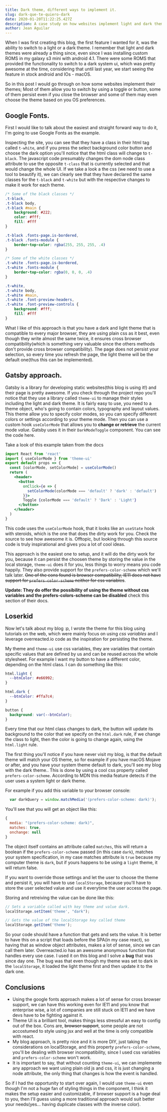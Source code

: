 ```yaml
---
title: Dark theme, different ways to implement it.
slug: dark-que-te-quiero-dark
date: 2020-01-20T11:22:25.427Z
description: A case study on how websites implement light and dark themes.
author: Jean Aguilar
---
```


When I was first creating this blog, the first feature I wanted for it, was the ability to switch to a light or a dark theme. I remember that light and dark themes were already a thing since, even since I was installing custom ROMS in my galaxy s3 mini with android 4.1. There were some ROMS that provided the functionality to switch to a dark system ui, which was pretty awesome at the time, considering that until last year, we start seeing the feature in stock android and IOs - macOS.

So in this post I would go through on how some websites implement their themes; Most of them allow you to switch by using a toggle or button, some of them persist even if you close the browser and some of them may even choose the theme based on you OS preferences.

## Google Fonts.

First I would like to talk about the easiest and straight forward way to do it, I'm going to use <Link target="_blank" to="https://fonts.google.com/">Google Fonts</Link> as the example.

Inspecting the site, you can see that they have a class in their html tag called `t-white`, and if you press the select background color button and choose the dark option you'll notice that the html class will change to `t-black`. The javascript code presumably changes the dom node class attribute to use the opposite `t-class` that is currently selected and that would change the whole UI. If we take a look a the css (we need to use a tool to beautify it), we can clearly see that they have declared the same classes for the `t-black` and `t-white` but with the respective changes to make it work for each theme.

```css
/* Some of the black classes */
.t-black,
.t-black body,
.t-black #main {
	background: #222;
	color: #fff;
	fill: #fff
}

.t-black .fonts-page.is-bordered,
.t-black .fonts-module {
	border-top-color: rgba(255, 255, 255, .4)
}

/* Some of the white classes */
.t-white .fonts-page.is-bordered,
.t-white .fonts-module {
	border-top-color: rgba(0, 0, 0, .4)
}

.t-white,
.t-white body,
.t-white #main,
.t-white .font-preview-headers,
.t-white .font-preview-controls {
	background: #fff;
	fill: #fff
}
```

What I like of this approach is that you have a dark and light theme that is compatible to every major browser, they are using plain css as it best, even though they write almost the same twice, it ensures cross browser compatibility(which is something very valuable since the others methods don't provide cross browser compatibility). The page does not persist your selection, so every time you refresh the page, the light theme will be the default one(thus this can be implemented).

## Gatsby approach.

Gatsby is a library for developing static websites(this blog is using it!) and their <Link target="_blank" to="https://www.gatsbyjs.org/">page</Link> is pretty awesome. If you check through the project <Link target="_blank" to="https://github.com/gatsbyjs/gatsby">repo</Link> you'll notice that they use a library called `theme-ui` to manage their styles including the light and dark theme. It is fairly easy to use, you need to a theme object, who's going to contain colors, typography and layout values. This theme allow you to specify <Link target="_blank" to="https://theme-ui.com/color-modes/">color modes</Link>, so you can specify different colors or settings according to your theme mode. Then you can use a custom hook `useColorMode` that allows you to **change or retrieve** the current mode *value*. Gatsby uses it in their `DarkModeToggle` component. You can see the code <Link target="_blank" to="https://github.com/gatsbyjs/gatsby/blob/65a6833beee71e7a46bb44bcfdcc565438d8e6ff/www/src/components/dark-mode-toggle.js#L126">here</Link>.

Take a look of this example taken from the docs

```jsx
import React from 'react'
import { useColorMode } from 'theme-ui'
export default props => {
  const [colorMode, setColorMode] = useColorMode()
  return (
    <header>
      <button
        onClick={e => {
          setColorMode(colorMode === 'default' ? 'dark' : 'default')
        }}>
        Toggle {colorMode === 'default' ? 'Dark' : 'Light'}
      </button>
    </header>
  )
}
```

This code uses the `useColorMode` hook, that it looks like an `useState` hook with steroids, which is the one that does the dirty work for you. Check the <Link target="_blank" to="https://github.com/system-ui/theme-ui/blob/90066c9786bc3acbb3eb49ee32386c57760625e8/packages/theme-ui/src/color-modes.js">source</Link> to see how awesome it is. Offtopic, but looking through this source code is truly inspirational and gives you a lot of cool ideas.

This approach is the easiest one to setup, and it will do the dirty work for you, because it can persist the choosen theme by storing the value in the local storage, `theme-ui` does it for you, less things to worry means you code happily. They also provide support for the `prefers-color-scheme` which we'll talk later. ~~One of the cons found is browser compatibility, IE11 does not have support for `prefers-color-scheme` neither for css variables~~.

**Update: They do offer the possibility of using the theme without css variables and the prefers-colors-scheme can be disabled** check this <Link target="_blank" to="https://theme-ui.com/color-modes#turn-off-custom-properties">section</Link> of their docs.

## Loserkid

Now let's talk about my <Link to="/">blog</Link> :p, I wrote the theme for this blog using tutorials on the web, which were mainly focus on using *css variables* and I leverage <Link target="_blank" to="https://overreacted.io/">overreacted.io</Link> code as the inspiration for persisting the theme.

My theme and `theme-ui` use css variables, they are variables that contain specific values that are defined by us and can be reused across the whole stylesheet. For example I want my button to have a different color, depending on the html class. I can do something like this:

```css
html.light {
  --btnColor: #e66992;
}

html.dark {
  --btnColor: #ffa7c4;
}

button {
  background: var(--btnColor);
}
```

Every time that our html class changes to dark, the button will update its background to the color that we specify on the `html.dark` rule, if we change the class to light, then the color is going to change again, using the `html.light` rule.

The first thing you'll notice if you have never visit my blog, is that the default theme will match your OS theme, so for example if you have macOS Mojave or after, and you have your system theme default to dark, you'll see my blog with the dark theme.. This is done by using a cool css property called `prefers-color-scheme`. According to <Link target="_blank" to="https://developer.mozilla.org/en-US/docs/Web/CSS/@media/prefers-color-scheme">MDN</Link> this media feature detects if the user uses a system light or dark theme.

For example if you add this variable to your browser console:

```js
  var darkQuery = window.matchMedia('(prefers-color-scheme: dark)');
```

You'll see that you will get an object like this:

```js
{
  media: "(prefers-color-scheme: dark)",
  matches: true,
  onchange: null
}
```

The object itself contains an attribute called `matches`, this will return a boolean if the `prefers-color-scheme` passed (in this case `dark`), matches your system specification, in my case matches attribute is `true` because my computer theme is `dark`, but if yours happens to be using a `light` theme, it will return false.

If you want to override those settings and let the user to choose the theme and persist it, you will have to use `localStorage`, because you'll have to store the user selected value and use it everytime the user access the page.

Storing and retreiving the value can be done like this:

```js
// Sets a variable called with key theme and value dark.
localStorage.setItem('theme', "dark");

// Gets the value of the localStorage key called theme
localStorage.getItem('theme');
```

So your code should have a function that gets and sets the value. It is better to have this on a script that loads before the SPA(in my case react), so having that as window object attributes, makes a lot of sense, since we can call them later. Overreacted.io has an awesome anonymous <Link target="_blank" to="https://github.com/gaearon/overreacted.io/blob/c85f9f79eda9a4e5db161273a9ed3234479605f6/src/html.js#L21">function</Link> that handles every use case. I used it on this blog and I solve a **bug** that was since day one. The bug was that even though my theme was set to dark in the `localStorage`, it loaded the light theme first and then update it to the dark one.

## Conclusions

* Using the google fonts approach makes a lot of sense for cross browser support, we can have this working even for IE11 and you know that enterprise wise, a lot of companies are still stuck on IE11 and we have devs have to be fighting against it.
* Theme UI is a brilliant tool, makes things less stressful an easy to config out of the box. Cons are, ~~browser support~~, some people are not accostumed to style using jsx and well at the time is only compatible with react.
* My blog approach, is pretty nice and it is more DIY, just taking the considerations on localStorage, and this property `prefers-color-scheme`, you'll be dealing with browser incompatibility, since I used css variables and `prefers-color-scheme` won't work.
* It is important to say, that without counting `theme-ui`, we can implemente any approach we want using plain old js and css, it is just changing a node attribute, the only thing that changes is how the event is handled.

So if I had the opportunity to start over again, I would use `theme-ui` even though I'm not a huge fan of styling things in the component, I think it makes the setup easier and customizable, if browser support is a huge deal to you, then I'll guess using a more traditional approach would suit better your needs(yes... having duplicate classes with the inverse color).
